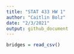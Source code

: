 ---
title: "STAT 433 HW 1"
author: "Caitlin Bolz"
date: "2/3/2021"
output: github_document
---


```{r}
bridges = read_csv()
```

